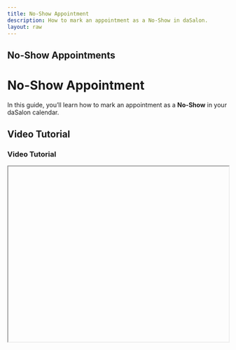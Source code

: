 ```yaml
---
title: No-Show Appointment
description: How to mark an appointment as a No-Show in daSalon.
layout: raw
---
```



<div className="mdx-content">

## No-Show Appointments

<h1 className="text-3xl font-bold text-gray-900 mb-4">No-Show Appointment</h1>

In this guide, you’ll learn how to mark an appointment as a **No-Show** in your daSalon calendar.

## Video Tutorial

<h3 className="text-xl font-medium text-gray-800 mb-2">Video Tutorial</h3>

<iframe
  width="100%"
  height="400"
  title="No-Show appointments tutorial"
  allowFullScreen
  className="rounded-lg"
/>

---

## **No-Show Appointment**

*Purpose*: Record when a client doesn’t show up. Important for tracking client reliability and blocking last-minute gaps.

### Steps:

❶ Open **Appointments**.
❷ Click **⋮ → Edit** or From status dropdown  
   - Edit panel → change status  
   - Appointment ID panel  
❸ Select **No-Show**.  
❹ Click **Update**.  
❺ Appointment turns **Grey**

---

<div className="space-y-4 mt-6">

<div className="my-10 border-t border-gray-200" />

## More questions about this

<h3 className="text-xl font-semibold text-black mb-4 mt-10"> More questions about this?</h3>
</div>

<div className="space-y-4 mt-6">
  <details className="bg-white rounded-md p-4 border border-gray-300">
    <summary
      className="font-medium text-base text-gray-900"
      style={{
        backgroundColor: 'transparent',
        outline: 'none',
        cursor: 'pointer',
        userSelect: 'none',
        listStyle: 'none',
      }}
    >
      Why mark an appointment as No-Show?
    </summary>
    <p className="mt-2 text-sm text-gray-700">
      It helps track client behavior and avoid income gaps by addressing missed bookings.
    </p>
  </details>

  <details className="bg-white rounded-md p-4 border border-gray-300">
    <summary
      className="font-medium text-base text-gray-900"
      style={{
        backgroundColor: 'transparent',
        outline: 'none',
        cursor: 'pointer',
        userSelect: 'none',
        listStyle: 'none',
      }}
    >
      Can I revert a No-Show status?
    </summary>
    <p className="mt-2 text-sm text-gray-700">
      Yes, you can reopen the appointment and update the status as needed.
    </p>
  </details>
</div>

---

<div className="mdx-content mt-10">

Was this article helpful?

<div style={{ display: 'flex', gap: '1rem' }}>
  <button style={{ padding: '0.5rem', borderRadius: '9999px', backgroundColor: '#f0f0f0' }}>
    👍
  </button>
  <button style={{ padding: '0.5rem', borderRadius: '9999px', backgroundColor: '#f0f0f0' }}>
    👎
  </button>
</div>
</div>
</div>
